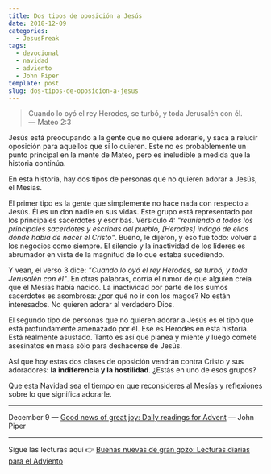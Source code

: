```yaml
---
title: Dos tipos de oposición a Jesús
date: 2018-12-09
categories:
  - JesusFreak
tags:
  - devocional
  - navidad
  - adviento
  - John Piper
template: post
slug: dos-tipos-de-oposicion-a-jesus
---
```


> Cuando lo oyó el rey Herodes, se turbó, y toda Jerusalén con él.<br />
> — Mateo 2:3

Jesús está preocupando a la gente que no quiere adorarle, y saca a relucir oposición para aquellos que sí lo quieren. Este no es probablemente un punto principal en la mente de Mateo, pero es ineludible a medida que la historia continúa.

En esta historia, hay dos tipos de personas que no quieren adorar a Jesús, el Mesías.

El primer tipo es la gente que simplemente no hace nada con respecto a Jesús. Él es un don nadie en sus vidas. Este grupo está representado por los principales sacerdotes y escribas. Versículo 4: _"reuniendo a todos los principales sacerdotes y escribas del pueblo, [Herodes] indagó de ellos dónde había de nacer el Cristo"_. Bueno, le dijeron, y eso fue todo: volver a los negocios como siempre. El silencio y la inactividad de los líderes es abrumador en vista de la magnitud de lo que estaba sucediendo.

Y vean, el verso 3 dice: _"Cuando lo oyó el rey Herodes, se turbó, y toda Jerusalén con él"_. En otras palabras, corría el rumor de que alguien creía que el Mesías había nacido. La inactividad por parte de los sumos sacerdotes es asombrosa: ¿por qué no ir con los magos? No están interesados. No quieren adorar al verdadero Dios.

El segundo tipo de personas que no quieren adorar a Jesús es el tipo que está profundamente amenazado por él. Ese es Herodes en esta historia. Está realmente asustado. Tanto es así que planea y miente y luego comete asesinatos en masa sólo para deshacerse de Jesús.

Así que hoy estas dos clases de oposición vendrán contra Cristo y sus adoradores: **la indiferencia y la hostilidad**. ¿Estás en uno de esos grupos?

Que esta Navidad sea el tiempo en que reconsideres al Mesías y reflexiones sobre lo que significa adorarle.

---

December 9 — [Good news of great joy: Daily readings for Advent](https://www.desiringgod.org/books/good-news-of-great-joy) — John Piper

---

Sigue las lecturas aquí 👉 [Buenas nuevas de gran gozo: Lecturas diarias para el Adviento](/buenas-nuevas-de-gran-gozo-lecturas-diarias-para-adviento)

